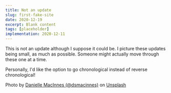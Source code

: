 ```yaml
---
title: Not an update
slug: first-fake-site
date: 2020-12-19
excerpt: Blank content
tags: [placeholder]
implementation: 2020-12-11
---
```


This is not an update although I suppose it could be. I picture these updates being small, as much as possible. Someone might actually move through these one at a time.

Personally, I'd like the option to go chronological instead of reverse chronological!

Photo by [Danielle MacInnes (@dsmacinnes)](https://unsplash.com/@dsmacinnes?utm_source=unsplash&utm_medium=referral&utm_content=creditCopyText)
on [Unsplash](https://unsplash.com/s/photos/site-design?utm_source=unsplash&utm_medium=referral&utm_content=creditCopyText)
